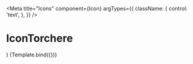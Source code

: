 
<Meta
  title="Icons"
  component={Icon}
  argTypes={{
    className: {
      control: 'text',
    },
  }}
/>

# IconTorchere

  <div className="flex p-2 space-x-4">
    <Icon className={className} />
    <Icon className="icon-medium cursor-pointer hover:bg-selected" />
    <Icon className="icon-white bg-red" />
  </div>
)

<Canvas>
  <Story name="Torchere">{Template.bind({})}</Story>
</Canvas>

<ArgsTable story="Torchere" />
